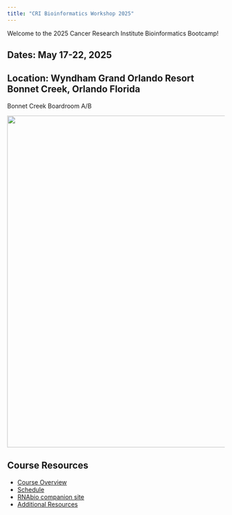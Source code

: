 ```yaml
---
title: "CRI Bioinformatics Workshop 2025"
---
```


Welcome to the 2025 Cancer Research Institute Bioinformatics Bootcamp!

## Dates: May 17-22, 2025

## Location: Wyndham Grand Orlando Resort Bonnet Creek, Orlando Florida

Bonnet Creek Boardroom A/B

![](img/WyndhamLocation.png){width=8in fig-align="center"}

## Course Resources

- [Course Overview](course.qmd)
- [Schedule](schedule.qmd)
- [RNAbio companion site](https://rnabio.org)
- [Additional Resources](resources.qmd)

